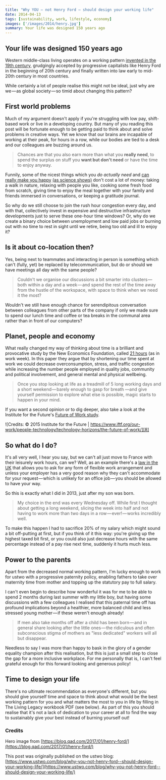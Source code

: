 ```yaml
---
title: "Why YOU — not Henry Ford — should design your working life"
date: 2014-04-13
tags: [sustainability, work, lifestyle, economy]
images: ['/images/2014/henry.jpg']
summary: Your life was designed 150 years ago
---
```


## Your life was designed 150 years ago

Western middle-class living operates on a working pattern [invented in the 19th century][1], grudgingly accepted by progressive capitalists like Henry Ford in the beginning of 20th century and finally written into law early to mid-20th century in most countries.

While certainly a lot of people realise this might not be ideal, just why are we — as global society — so timid about changing this pattern?

## First world problems

Much of my argument doesn't apply if you're struggling with low pay, shift-based work or live in a developing country. But many of you reading this post will be fortunate enough to be getting paid to think about and solve problems in creative ways. Yet we know that our brains are incapable of working at their peak, for hours in a row, while our bodies are tied to a desk and our colleagues are buzzing around us.

> Chances are that you also earn more than what you **really need**, to spend the surplus on stuff you **want but don't need** or have the time to enjoy anyway.

Funnily, some of the nicest things which you _do actually_ _need_ and [can really make you happy][2] [(as science shows)][7] don't cost a lot of money: taking a walk in nature, relaxing with people you like, cooking some fresh food from scratch, giving time to enjoy the meal together with your family and friends immersed in conversations, or keeping a gratitude journal.

So why do we still choose to join the rush hour congestion every day, and with that, collectively invest in expensive and destructive infrastructure developments just to serve these one-hour time windows? Or, why do we create a binary choice between unemployment and low paid jobs or burning out with no time to rest in sight until we retire, being too old and ill to enjoy it?

## Is it about co-location then?

Yes, being next to teammates and interacting in person is something which can't (fully, yet) be replaced by telecommunication, but do or should we have meetings all day with the same people?

> Couldn't we organise our discussions a bit smarter into clusters — both within a day and a week — and spend the rest of the time away from the hustle of the workspace, with space to think when we need it the most?

Wouldn't we still have enough chance for serendipitous conversation between colleagues from other parts of the company if only we made sure to spend our lunch time and coffee or tea breaks in the communal area rather than in front of our computers?

## Planet, people and economy

What really changed my way of thinking about time is a brilliant and provocative study by the New Economics Foundation, called [21 hours][3] (as in work week). In this paper they argue that by shortening our time spent at work we could decrease overconsumption, stress, and traffic congestion while increasing the number people employed in quality jobs, community and political involvement, and general mental and physical wellbeing.

> Once you stop looking at life as a treadmill of 5 long working days and a short weekend — barely enough to gasp for breath —and give yourself permission to explore what else is possible, magic starts to happen in your mind.

If you want a second opinion or to dig deeper, also take a look at the Institute for the Future's [Future of Work study][4].

![Credits: © 2015 Institute for the Future | https://www.iftf.org/our-work/people-technology/technology-horizons/the-future-of-work/][8]

## So what do I do?

It's all very well, I hear you say, but we can't all just move to France with their leisurely work hours, can we? Well, as an example there's a [law in the UK][5] that allows you to ask for any form of flexible work arrangement and unless your employer has a very good reason why they can't accommodate for your request — which is unlikely for an office job — you should be allowed to have your way.

So this is exactly what I did in 2013, just after my son was born.

> My choice in the end was every Wednesday off. While first I thought about getting a long weekend, slicing the week into half and not having to work more than two days in a row — ever! — works incredibly well.

To make this happen I had to sacrifice 20% of my salary which might sound a bit off-putting at first, but if you think of it this way: you're giving up the highest taxed bit first, or you could also just decrease hours with the same percentage instead of a pay rise next time, suddenly it hurts much less.

## Power to the parents

Apart from the decreased normal working pattern, I'm lucky enough to work for ustwo with a progressive paternity policy, enabling fathers to take over maternity time from mother and topping up the statutory pay to full salary.

I can't even begin to describe how wonderful it was for me to be able to spend 2 months during last summer with my little boy, but having some discussions with a few colleagues I realised that this paternal time off has profound implications beyond a healthier, more balanced child and less stressed young mother — if these weren't enough already!

> If men also take months off after a child has been born — and in general share looking after the little ones — the ridiculous and often subconscious stigma of mothers as "less dedicated" workers will all but disappear.

Needless to say I was more than happy to bask in the glory of a gender equality champion after this realisation, but this is just a small step to close the gap for a more inclusive workplace. For me personally that is, I can't feel grateful enough for this forward looking and generous policy!

## Time to design your life

There's no ultimate recommendation as everyone's different, but you should give yourself time and space to think about what would be the best working pattern for you and what matters the most to you in life by filling in The Living Legacy workbook PDF (see below). As part of this you should realise that it's not a lack of dedication to your career at all to find the way to sustainably give your best instead of burning yourself out!

<EmbedPDF docId="1KHHRwVVdl2-a4VTOZjRKzwIjnRHgjl01" />

### Credits

Hero image from [https://blog.qad.com/2017/01/henry-ford/](https://blog.qad.com/2017/01/henry-ford/)

This post was originally published on the ustwo blog: [https://www.ustwo.com/blog/why-you-not-henry-ford--should-design-your-working-life/](https://www.ustwo.com/blog/why-you-not-henry-ford--should-design-your-working-life/)

[1]: https://en.wikipedia.org/wiki/Eight-hour_day
[2]: https://medium.com/@kidbombay/how-to-be-happy-be8b2dc0677
[3]: https://neweconomics.org/2010/02/21-hours
[4]: https://www.iftf.org/our-work/people-technology/technology-horizons/the-future-of-work/
[5]: https://www.gov.uk/flexible-working
[7]: https://time.com/3950042/things-make-you-happier/
[8]: /images/2014/TH-FutureofWork.png "Open full size image"
